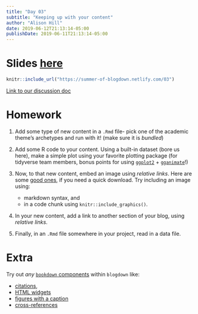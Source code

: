 ```yaml
---
title: "Day 03"
subtitle: "Keeping up with your content"
author: "Alison Hill"
date: 2019-06-12T21:13:14-05:00
publishDate: 2019-06-11T21:13:14-05:00
---
```


# Slides <a href="/03" target="_blank">here</a>

```r
knitr::include_url("https://summer-of-blogdown.netlify.com/03")
```

[Link to our discussion doc](https://docs.google.com/document/d/1Udr1ImgS-M8_c4qRRKG7eqJGs4_CXnBjM-WFBRXYTF0/edit#heading=h.tqen04nraw7u)

# Homework

1. Add some type of new content in a `.Rmd` file- pick one of the academic theme's archetypes and run with it! (make sure it is *bundled*)

1. Add some R code to your content. Using a built-in dataset (bore us here), make a simple plot using your favorite plotting package (for tidyverse team members, bonus points for using [`ggplot2`](https://ggplot2.tidyverse.org/) + [`gganimate`](https://gganimate.com/)!)

1. Now, to that new content, embed an image using *relative links*. Here are some [good ones](https://unsplash.com/), if you need a quick download. Try including an image using:
    + markdown syntax, and 
    + in a code chunk using `knitr::include_graphics()`.

1. In your new content, add a link to another section of your blog, using *relative links*.

1. Finally, in an `.Rmd` file somewhere in your project, read in a data file.

# Extra

Try out *any* [`bookdown` components](https://bookdown.org/yihui/bookdown/components.html) within `blogdown` like: 

+ [citations](https://blogdown-demo.rbind.io/2017/08/28/adding-citations-to-posts/), 
+ [HTML widgets](https://blogdown-demo.rbind.io/2017/09/07/adding-htmlwidgets-to-r-markdown-posts/)
+ [figures with a caption](https://blogdown-demo.rbind.io/2017/10/06/adding-figures-and-other-images-to-posts/)
+ [cross-references](https://bookdown.org/yihui/bookdown/cross-references.html)

